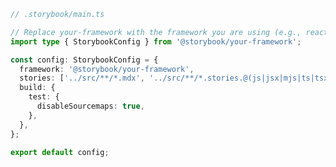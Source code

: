 ```ts
// .storybook/main.ts

// Replace your-framework with the framework you are using (e.g., react-webpack5, vue3-vite)
import type { StorybookConfig } from '@storybook/your-framework';

const config: StorybookConfig = {
  framework: '@storybook/your-framework',
  stories: ['../src/**/*.mdx', '../src/**/*.stories.@(js|jsx|mjs|ts|tsx)'],
  build: {
    test: {
      disableSourcemaps: true,
    },
  },
};

export default config;
```
